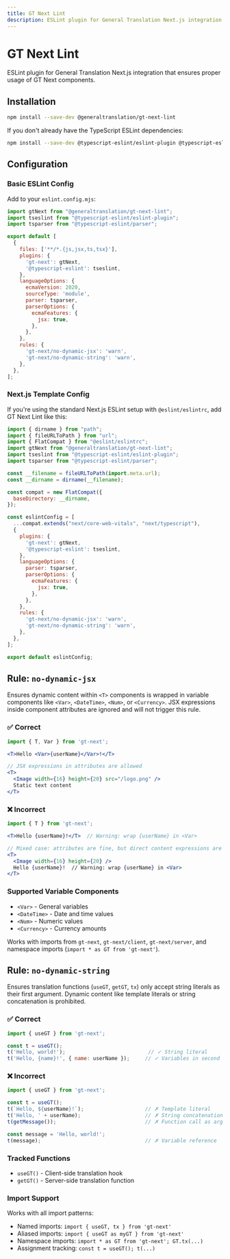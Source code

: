```yaml
---
title: GT Next Lint
description: ESLint plugin for General Translation Next.js integration that ensures proper usage of GT Next components.
---
```


# GT Next Lint

ESLint plugin for General Translation Next.js integration that ensures proper usage of GT Next components.

## Installation

```bash
npm install --save-dev @generaltranslation/gt-next-lint
```

If you don't already have the TypeScript ESLint dependencies:

```bash
npm install --save-dev @typescript-eslint/eslint-plugin @typescript-eslint/parser
```

## Configuration

### Basic ESLint Config

Add to your `eslint.config.mjs`:

```javascript
import gtNext from "@generaltranslation/gt-next-lint";
import tseslint from "@typescript-eslint/eslint-plugin";
import tsparser from "@typescript-eslint/parser";

export default [
  {
    files: ['**/*.{js,jsx,ts,tsx}'],
    plugins: {
      'gt-next': gtNext,
      '@typescript-eslint': tseslint,
    },
    languageOptions: {
      ecmaVersion: 2020,
      sourceType: 'module',
      parser: tsparser,
      parserOptions: {
        ecmaFeatures: {
          jsx: true,
        },
      },
    },
    rules: {
      'gt-next/no-dynamic-jsx': 'warn',
      'gt-next/no-dynamic-string': 'warn',
    },
  },
];
```

### Next.js Template Config

If you're using the standard Next.js ESLint setup with `@eslint/eslintrc`, add GT Next Lint like this:

```javascript
import { dirname } from "path";
import { fileURLToPath } from "url";
import { FlatCompat } from "@eslint/eslintrc";
import gtNext from "@generaltranslation/gt-next-lint";
import tseslint from "@typescript-eslint/eslint-plugin";
import tsparser from "@typescript-eslint/parser";

const __filename = fileURLToPath(import.meta.url);
const __dirname = dirname(__filename);

const compat = new FlatCompat({
  baseDirectory: __dirname,
});

const eslintConfig = [
  ...compat.extends("next/core-web-vitals", "next/typescript"),
  {
    plugins: {
      'gt-next': gtNext,
      '@typescript-eslint': tseslint,
    },
    languageOptions: {
      parser: tsparser,
      parserOptions: {
        ecmaFeatures: {
          jsx: true,
        },
      },
    },
    rules: {
      'gt-next/no-dynamic-jsx': 'warn',
      'gt-next/no-dynamic-string': 'warn',
    },
  },
];

export default eslintConfig;
```

## Rule: `no-dynamic-jsx`

Ensures dynamic content within `<T>` components is wrapped in variable components like `<Var>`, `<DateTime>`, `<Num>`, or `<Currency>`. JSX expressions inside component attributes are ignored and will not trigger this rule.

### ✅ Correct

```jsx
import { T, Var } from 'gt-next';

<T>Hello <Var>{userName}</Var>!</T>

// JSX expressions in attributes are allowed
<T>
  <Image width={16} height={20} src="/logo.png" />
  Static text content
</T>
```

### ❌ Incorrect  

```jsx
import { T } from 'gt-next';

<T>Hello {userName}!</T>  // Warning: wrap {userName} in <Var>

// Mixed case: attributes are fine, but direct content expressions are flagged
<T>
  <Image width={16} height={20} />
  Hello {userName}!  // Warning: wrap {userName} in <Var>
</T>
```

### Supported Variable Components

- `<Var>` - General variables
- `<DateTime>` - Date and time values  
- `<Num>` - Numeric values
- `<Currency>` - Currency amounts

Works with imports from `gt-next`, `gt-next/client`, `gt-next/server`, and namespace imports (`import * as GT from 'gt-next'`).

## Rule: `no-dynamic-string`

Ensures translation functions (`useGT`, `getGT`, `tx`) only accept string literals as their first argument. Dynamic content like template literals or string concatenation is prohibited.

### ✅ Correct

```jsx
import { useGT } from 'gt-next';

const t = useGT();
t('Hello, world!');                           // ✓ String literal
t('Hello, {name}!', { name: userName });     // ✓ Variables in second parameter
```

### ❌ Incorrect

```jsx
import { useGT } from 'gt-next';

const t = useGT();
t(`Hello, ${userName}!`);                    // ✗ Template literal
t('Hello, ' + userName);                     // ✗ String concatenation
t(getMessage());                             // ✗ Function call as argument

const message = 'Hello, world!';
t(message);                                  // ✗ Variable reference
```

### Tracked Functions

- `useGT()` - Client-side translation hook
- `getGT()` - Server-side translation function

### Import Support

Works with all import patterns:
- Named imports: `import { useGT, tx } from 'gt-next'`
- Aliased imports: `import { useGT as myGT } from 'gt-next'` 
- Namespace imports: `import * as GT from 'gt-next'; GT.tx(...)`
- Assignment tracking: `const t = useGT(); t(...)`